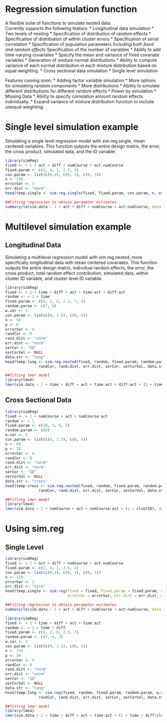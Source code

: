 Regression simulation function
===============================

A flexible suite of functions to simulate nested data.  
Currently supports the following featurs:
* Longitudinal data simulation
* Two levels of nesting
* Specification of distribution of random effects
* Specification of distribution of within cluster errors
* Specification of serial correlation
* Specification of population parameters
 *Including both fixed and random effects
* Specification of the number of variables
 * Ability to add time-varying covariates
 * Specify the mean and variance of fixed covariate variables
* Generation of mixture normal distributions
 * Ability to compute variance of each normal distribution in each mixture distribution
   based on equal weighting.
* Cross sectional data simulation
* Single level simulation

Features coming soon:
* Adding factor variable simulation
* More options for simulating random components
 * More distributions
 * Ability to simulate different distributions for different random effects
* Power by simulation
* Missing Data
* Ability to specify correlation amount random effects individually.
* Expand variance of mixture distribution function to include unequal weighting.

Single level simulation example
============================

Simulating a single level regression model with sim.reg.single, mean centered variables.  This function outputs the entire design matrix, the error, the cross product, simulated data, and the ID variable.

```r
library(simReg)
fixed <- ~ 1 + act + diff + numCourse + act:numCourse
fixed.param <- c(2, 4, 1, 3.5, 2)
cov.param <- list(c(0,4), c(0, 3), c(0, 3))
n <- 150
errorVar <- 3
err.dist <- "norm"
head(temp.single <- sim.reg.single(fixed, fixed.param, cov.param, n, errorVar, err.dist), n = 15)

##Fitting regression to obtain parameter estimates
summary(lm(sim.data ~ 1 + act + diff + numCourse + act:numCourse, data = temp.single))
```

Multilevel simulation example
==========================

Longitudinal Data
-------------------
Simulating a multilevel regression model with sim.reg.nested, more specifically longitudinal data with mean centered covariates.  This function outputs the entire design matrix, individual random effects, the error, the cross product, total random effect contribution, simulated data, within cluster ID variable, and cluster level ID variable.

```r
library(simReg)
fixed <- ~ 1 + time + diff + act + time:act + diff:act
random <- ~ 1 + time
fixed.param <- c(4, 2, 6, 2.3, 7, 3)
random.param <- c(7, 4)
w.var <- 3
cov.param <- list(c(0, 1.5), c(0, 4))
n <- 50
p <- 6
errorVar <- 4
randCor <- 0
rand.dist <- "norm"
err.dist <- "norm"
serCor <- "ID"
serCorVal <- NULL
data.str <- "long"
head(temp.long <- sim.reg.nested(fixed, random, fixed.param, random.param, w.var, cov.param, n, p, errorVar,
               randCor, rand.dist, err.dist, serCor, serCorVal, data.str), n = 15)

##fitting lmer model
library(lme4)
lmer(sim.data ~ 1 + time + diff + act + time:act + diff:act + (1 + time|clustID), data = temp.long)
```

Cross Sectional Data
----------------------
```r
library(simReg)
fixed <- ~ 1 + numCourse + act + numCourse:act
random <- ~ 1
fixed.param <- c(10, 3, 6, 5)
random.param <- c(6)
w.var <- 3
cov.param <- list(c(0, 1.5), c(0, 4))
n <- 60
p <- 18
errorVar <- 4
randCor <- 0
rand.dist <- "norm"
err.dist <- "norm"
serCor <- "ID"
serCorVal <- NULL
data.str <- "cross"
head(temp.cross <- sim.reg.nested(fixed, random, fixed.param, random.param, w.var, cov.param, n, p, errorVar,
               randCor, rand.dist, err.dist, serCor, serCorVal, data.str), n = 15)

##fitting lmer model
library(lme4)
lmer(sim.data ~ 1 + numCourse + act + numCourse:act + (1 | clustID), data = temp.cross)
```

Using sim.reg
================

Single Level
--------------

```r
library(simReg)
fixed <- ~ 1 + act + diff + numCourse + act:numCourse
fixed.param <- c(2, 4, 1, 3.5, 2)
cov.param <- list(c(0,4), c(0, 3), c(0, 3))
n <- 150
errorVar <- 3
err.dist <- "norm"
head(temp.single <- sim.reg(fixed = fixed, fixed.param = fixed.param, cov.param = cov.param, n = n, 
                            errorVar = errorVar, err.dist = err.dist, data.str = "single"), n = 15)

##Fitting regression to obtain parameter estimates
summary(lm(sim.data ~ 1 + act + diff + numCourse + act:numCourse, data = temp.single))
```

```r
library(simReg)
fixed <- ~ 1 + time + diff + act + time:act 
random <- ~ 1 + time + diff
fixed.param <- c(4, 2, 6, 2.3, 7)
random.param <- c(7, 4, 2)
w.var <- 3
cov.param <- list(c(0, 1.5), c(0, 4))
n <- 150
p <- 30
errorVar <- 4
randCor <- 0
rand.dist <- "norm"
err.dist <- "norm"
serCor <- "ID"
serCorVal <- NULL
data.str <- "long"
head(temp.long <- sim.reg(fixed, random, fixed.param, random.param, w.var, cov.param, n, p, errorVar,
               randCor, rand.dist, err.dist, serCor, serCorVal, data.str), n = 15)

##fitting lmer model
library(lme4)
lmer(sim.data ~ 1 + time + diff + act + time:act + (1 + time + diff|clustID), data = temp.long)
```
